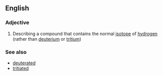==English==

===Adjective===
{{en-adj}}

# {{context|chemistry|lang=en}} Describing a compound that contains the normal [[isotope]] of [[hydrogen]] (rather than [[deuterium]] or [[tritium]])

===See also===
* [[deuterated]]
* [[tritiated]]